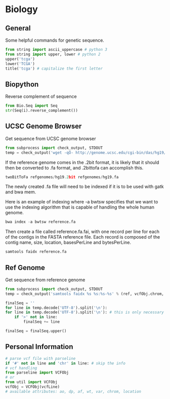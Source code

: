 # Biology {#biology}

## General
Some helpful commands for genetic sequence.
```python
from string import ascii_uppercase # python 3
from string import upper, lower # python 2
upper('tcga')
lower('TCGA')
title('tcga') # capitalize the first letter
```

## Biopython 
Reverse complement of sequence
```python
from Bio.Seq import Seq
str(Seq(i).reverse_complement())
```

## UCSC Genome Browser
Get sequence from UCSC genome browser
```python
from subprocess import check_output, STDOUT
temp = check_output('wget -qO- http://genome.ucsc.edu/cgi-bin/das/hg19/dna?segment=%s:%s,%s' % (vcfObj.chrom,low,high), stderr=STDOUT, shell=True)
```

If the reference genome comes in the .2bit format, it is likely that it should then be converted to .fa format, and .2bittofa can accomplish this.
```python
twoBitToFa refgenomes/hg19.2bit refgenomes/hg19.fa
```

The newly created .fa file will need to be indexed if it is to be used with gatk and bwa mem.

Here is an example of indexing where -a bwtsw specifies that we want to use the indexing algorithm that is capable of handling the whole human genome.
```python
bwa index -a bwtsw reference.fa
```

Then create a file called reference.fa.fai, with one record per line for each of the contigs in the FASTA reference file. Each record is composed of the contig name, size, location, basesPerLine and bytesPerLine.
```python
samtools faidx reference.fa
```

## Ref Genome
Get sequence from reference genome
```python
from subprocess import check_output, STDOUT
temp = check_output('samtools faidx %s %s:%s-%s' % (ref, vcfObj.chrom, low, high), stderr=STDOUT, shell=True)

finalSeq = ''
for line in temp.decode('UTF-8').split('\n'):
for line in temp.decode('UTF-8').split('\n'): # this is only necessary in python 3 to convert binary to string
	if '>' not in line:
		finalSeq += line

finalSeq = finalSeq.upper()
```

## Personal Information
```python
# parse vcf file with parseline
if '#' not in line and 'chr' in line: # skip the info
# vcf handling
from parseline import VCFObj
# or
from util import VCFObj
vcfObj = VCFObj(vcfLine)
# available attributes: ao, dp, af, wt, var, chrom, location
```
